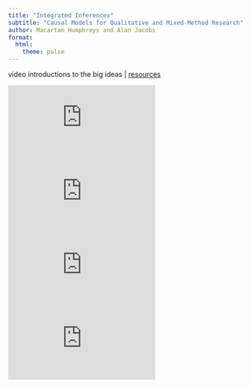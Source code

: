 ```yaml
---
title: "Integrated Inferences"
subtitle: "Causal Models for Qualitative and Mixed-Method Research"
author: Macartan Humphreys and Alan Jacobs
format:
  html: 
    theme: pulse
---
```



video introductions to the big ideas | [resources](https://integrated-inferences.github.io/)


  <iframe src="https://www.youtube.com/embed/mRAkP7ZC9G4?rel=0&modestbranding=1&showinfo=0" frameborder="0" allow="accelerometer; autoplay; clipboard-write; encrypted-media; gyroscope; picture-in-picture" allowfullscreen></iframe>
  <iframe src="https://www.youtube.com/embed/ysl4_WAGlYU?rel=0&modestbranding=1&showinfo=0" frameborder="0" allow="accelerometer; autoplay; clipboard-write; encrypted-media; gyroscope; picture-in-picture" allowfullscreen></iframe>
  <iframe src="https://www.youtube.com/embed/ed6IWHybkVM?rel=0&modestbranding=1&showinfo=0" frameborder="0" allow="accelerometer; autoplay; clipboard-write; encrypted-media; gyroscope; picture-in-picture" allowfullscreen></iframe>
  <iframe src="https://www.youtube.com/embed/3pVfE-XXwUk?rel=0&modestbranding=1&showinfo=0" frameborder="0" allow="accelerometer; autoplay; clipboard-write; encrypted-media; gyroscope; picture-in-picture" allowfullscreen></iframe>



